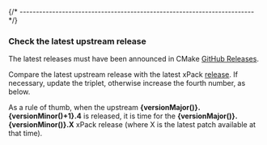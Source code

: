 

{/* ------------------------------------------------------------------------ */}

### Check the latest upstream release

The latest releases must have been announced in
CMake [GitHub Releases](https://github.com/Kitware/CMake/releases/).

Compare the latest upstream release with the latest xPack
[release](https://github.com/xpack-dev-tools/cmake-xpack/releases/).
If necessary, update the triplet, otherwise increase the fourth number,
as below.

As a rule of thumb, when the upstream **{versionMajor()}.{versionMinor()+1}.4** is
released, it is time for the **{versionMajor()}.{versionMinor()}.X** xPack release
(where X is the latest patch available at that time).

